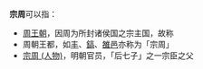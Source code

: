 {{Wiktionary|宗周}}

'''宗周'''可以指：
* [[周朝|周王朝]]，因周为所封诸侯国之宗主国，故称
* 周朝王都，如[[豐京|丰]]、[[鎬京|鎬]]、[[雒邑|雒邑]]亦称为「宗周」
* [[宗周_(人物)|宗周 (人物)]]，明朝官员，「后七子」之一宗臣之父

{{Disambiguation|Cat=二字消歧义}}